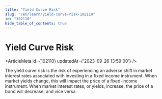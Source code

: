 ```yaml
---
title: "Yield Curve Risk"
slug: "/en/learn/yield-curve-risk-102110"
id: "102110"
hide_table_of_contents: true
---
```



# Yield Curve Risk

<ArticleMeta id={102110} updatedAt={'2023-09-26 13:59:00'} />
<div className='border-solid border-b border-t-0 my-4 border-[var(--ifm-color-gray-300)]' />

The yield curve risk is the risk of experiencing an adverse shift in market interest rates associated with investing in a fixed income instrument. When market yields change, this will impact the price of a fixed-income instrument. When market interest rates, or yields, increase, the price of a bond will decrease, and vice versa.
